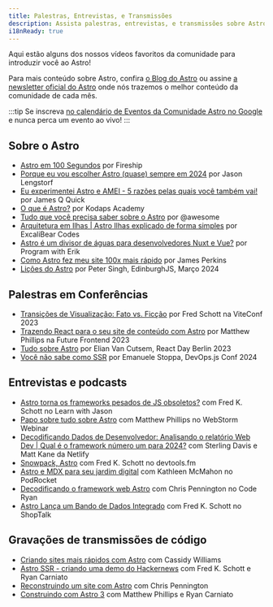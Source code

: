 ```yaml
---
title: Palestras, Entrevistas, e Transmissões
description: Assista palestras, entrevistas, e transmissões sobre Astro!
i18nReady: true
---
```



Aqui estão alguns dos nossos vídeos favoritos da comunidade para introduzir você ao Astro!

Para mais conteúdo sobre Astro, confira [o Blog do Astro](https://astro.build/blog/) ou assine [a newsletter oficial do Astro](https://astro.build/newsletter/signup) onde nós trazemos o melhor conteúdo da comunidade de cada mês.

:::tip
Se inscreva [no calendário de Eventos da Comunidade Astro no Google](https://calendar.google.com/calendar/embed?src=c_g6re3u5gkl0mug3ktn1dibqhfk%40group.calendar.google.com) e nunca perca um evento ao vivo!
:::

## Sobre o Astro

- [Astro em 100 Segundos](https://www.youtube.com/watch?v=dsTXcSeAZq8) por Fireship
- [Porque eu vou escolher Astro (quase) sempre em 2024](https://www.youtube.com/watch?v=kssIEqSJeMI) por Jason Lengstorf
- [Eu experimentei Astro e AMEI - 5 razões pelas quais você também vai!](https://www.youtube.com/watch?v=wND4lSml31A) por James Q Quick
- [O que é Astro?](https://www.youtube.com/watch?v=oQDErNNzdwU) por Kodaps Academy
- [Tudo que você precisa saber sobre o Astro](https://www.youtube.com/watch?v=rRxuVOutmFQ) por @awesome
- [Arquitetura em Ilhas | Astro Ilhas explicado de forma simples](https://www.youtube.com/watch?v=kwqlP6Pe0SI) por ExcaliBear Codes
- [Astro é um divisor de águas para desenvolvedores Nuxt e Vue?](https://www.youtube.com/watch?v=Sq7eKxPqfSo) por Program with Erik
- [Como Astro fez meu site 100x mais rápido](https://www.youtube.com/watch?v=cOxA3kMYtkM) por James Perkins
- [Lições do Astro](https://www.youtube.com/watch?v=G6S2RsDo1fI) por Peter Singh, EdinburghJS, Março 2024

## Palestras em Conferências

- [Transições de Visualização: Fato vs. Ficção](https://www.youtube.com/watch?v=iT-3amHK7tA&list=PLqGQbXn_GDmkOsHI7-Wrbv1GgAA4tJZhg&index=29)  por Fred Schott na ViteConf 2023
- [Trazendo React para o seu site de conteúdo com Astro](https://www.youtube.com/watch?v=Fouws8iKPKQ) por Matthew Phillips na Future Frontend 2023
- [Tudo sobre Astro](https://www.youtube.com/watch?v=WKXHFIulZ9g) por Elian Van Cutsem, React Day Berlin 2023
- [Você não sabe como SSR](https://portal.gitnation.org/contents/you-dont-know-how-to-ssr) por Emanuele Stoppa, DevOps.js Conf 2024

## Entrevistas e podcasts

- [Astro torna os frameworks pesados de JS obsoletos?](https://www.youtube.com/watch?v=4Ohi9G-RCcE) com Fred K. Schott no Learn with Jason
- [Papo sobre tudo sobre Astro](https://www.youtube.com/watch?v=3eyedOP83fw) com Matthew Phillips no WebStorm Webinar
- [Decodificando Dados de Desenvolvedor: Analisando o relatório Web Dev | Qual é o framework número um para 2024?](https://youtu.be/2vqIHyz6iKs?si=vLcyzm07teC6v7u5&t=1679) com Sterling Davis e Matt Kane da Netlify
- [Snowpack, Astro](https://www.devtools.fm/episode/14) com Fred K. Schott no devtools.fm
- [Astro e MDX para seu jardim digital](https://podrocket.logrocket.com/astro-mdx-kathleen-mcmahon) com Kathleen McMahon no PodRocket
- [Decodificando o framework web Astro](https://www.youtube.com/watch?v=4PKT8x78yOQ) com Chris Pennington no Code Ryan
- [Astro Lança um Bando de Dados Integrado](https://shoptalkshow.com/607/) com Fred K. Schott no ShopTalk

## Gravações de transmissões de código

- [Criando sites mais rápidos com Astro](https://www.youtube.com/watch?v=0eka27P4Pr4) com Cassidy Williams
- [Astro SSR - criando uma demo do Hackernews](https://www.youtube.com/watch?v=2ZEMb_H-LYE) com Fred K. Schott e Ryan Carniato
- [Reconstruindo um site com Astro](https://www.youtube.com/watch?v=VDGEpachpwc) com Chris Pennington
- [Construindo com Astro 3](https://www.youtube.com/watch?v=2zhYwg_nBqQ) com Matthew Phillips e Ryan Carniato
